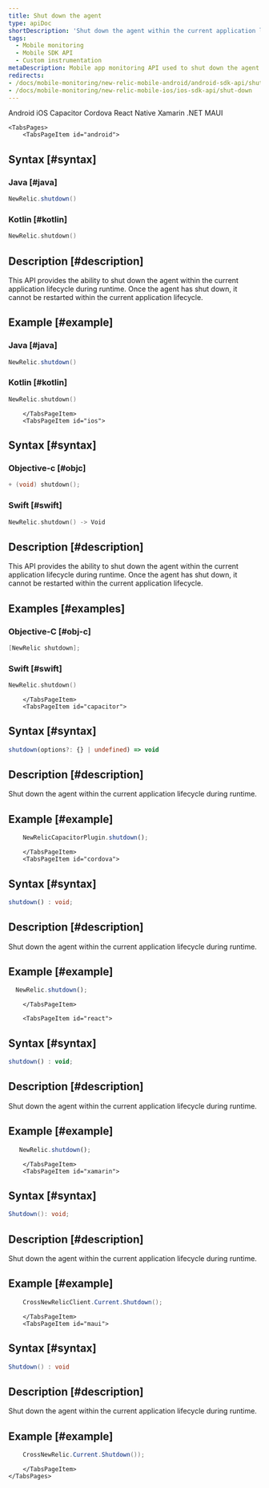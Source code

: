 ```yaml
---
title: Shut down the agent
type: apiDoc
shortDescription: 'Shut down the agent within the current application lifecycle during runtime.'
tags:
  - Mobile monitoring
  - Mobile SDK API
  - Custom instrumentation
metaDescription: Mobile app monitoring API used to shut down the agent within the current application lifecycle during runtime.
redirects:
- /docs/mobile-monitoring/new-relic-mobile-android/android-sdk-api/shut-down
- /docs/mobile-monitoring/new-relic-mobile-ios/ios-sdk-api/shut-down
---
```


<Tabs>
	<TabsBar>
        <TabsBarItem id="android">
            Android
        </TabsBarItem>
        <TabsBarItem id="ios">
            iOS
        </TabsBarItem>
        <TabsBarItem id="capacitor">
            Capacitor
        </TabsBarItem>
        <TabsBarItem id="cordova">
            Cordova
        </TabsBarItem>
        <TabsBarItem id="react">
            React Native
        </TabsBarItem>
        <TabsBarItem id="xamarin">
            Xamarin
        </TabsBarItem>
        <TabsBarItem id="maui">
            .NET MAUI
        </TabsBarItem>
    </TabsBar>

    <TabsPages>
        <TabsPageItem id="android">
## Syntax [#syntax]

### Java [#java]

```java
NewRelic.shutdown()
```

### Kotlin [#kotlin]

```kotlin
NewRelic.shutdown()
```

## Description [#description]

This API provides the ability to shut down the agent within the current application lifecycle during runtime. Once the agent has shut down, it cannot be restarted within the current application lifecycle.

## Example [#example]

### Java [#java]

```java
NewRelic.shutdown()
```

### Kotlin [#kotlin]

```kotlin
NewRelic.shutdown()
```

        </TabsPageItem>
        <TabsPageItem id="ios">

## Syntax [#syntax]

### Objective-c [#objc]

```objectivec
+ (void) shutdown();
```

### Swift [#swift]

```swift
NewRelic.shutdown() -> Void
```

## Description [#description]

This API provides the ability to shut down the agent within the current application lifecycle during runtime. Once the agent has shut down, it cannot be restarted within the current application lifecycle.

## Examples [#examples]

### Objective-C [#obj-c]

```objectivec
[NewRelic shutdown];
```

### Swift [#swift]

```swift
NewRelic.shutdown()
```

        </TabsPageItem>
        <TabsPageItem id="capacitor">

## Syntax [#syntax]

```typescript
shutdown(options?: {} | undefined) => void
```

## Description [#description]

Shut down the agent within the current application lifecycle during runtime.

## Example [#example]

```typescript
    NewRelicCapacitorPlugin.shutdown();
```

        </TabsPageItem>
        <TabsPageItem id="cordova">

## Syntax [#syntax]

```typescript
shutdown() : void;
```

## Description [#description]

Shut down the agent within the current application lifecycle during runtime.

## Example [#example]

  ```js
    NewRelic.shutdown();
  ```

        </TabsPageItem>

        <TabsPageItem id="react">

## Syntax [#syntax]

```js
shutdown() : void;
```

## Description [#description]

Shut down the agent within the current application lifecycle during runtime.

## Example [#example]

 ```js
    NewRelic.shutdown();
  ```

        </TabsPageItem>
        <TabsPageItem id="xamarin">

## Syntax [#syntax]

```csharp
Shutdown(): void;
```

## Description [#description]

Shut down the agent within the current application lifecycle during runtime.

## Example [#example]

``` csharp
    CrossNewRelicClient.Current.Shutdown();
```

        </TabsPageItem>
        <TabsPageItem id="maui">

## Syntax [#syntax]

```csharp
Shutdown() : void
```

## Description [#description]

Shut down the agent within the current application lifecycle during runtime.

## Example [#example]

``` C#
    CrossNewRelic.Current.Shutdown());
```
        </TabsPageItem>
    </TabsPages>
</Tabs>

